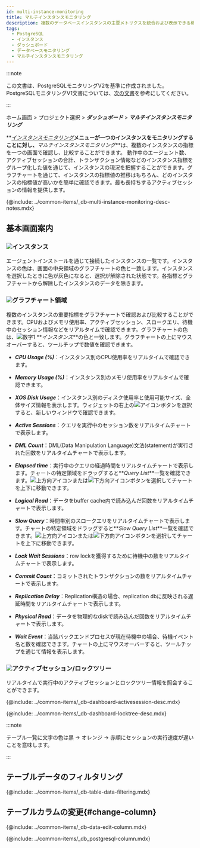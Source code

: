 ```yaml
---
id: multi-instance-monitoring
title: マルチインスタンスモニタリング
description: 複数のデータベースインスタンスの主要メトリクスを統合および表示できる機能を提供します。
tags:
  - PostgreSQL
  - インスタンス
  - ダッシュボード
  - データベースモニタリング
  - マルチインスタンスモニタリング
---
```


:::note

この文書は、PostgreSQLモニタリングV2を基準に作成されました。PostgreSQLモニタリングV1文書については、[次の文書](../postgresql-v1/multi-instance-monitoring)を参考にしてください。

:::

ホーム画面 > プロジェクト選択 > **_ダッシュボード_** > **_マルチインスタンスモニタリング_**

**_[インスタンスモニタリング](instance-monitoring)_**メニューが一つのインスタンスをモニタリングすることに対し、**_マルチインスタンスモニタリング_**は、複数のインスタンスの指標を一つの画面で確認し、比較することができます。 動作中のエージェント数、アクティブセッションの合計、トランザクション情報などのインスタンス指標をグループ化した値を通じて、インスタンスの現況を把握することができます。グラフチャートを通じて、インスタンスの指標値の推移はもちろん、どのインスタンスの指標値が高いかを簡単に確認できます。最も長持ちするアクティブセッションの情報を提供します。

{@include: ../common-items/_db-multi-instance-monitoring-desc-notes.mdx}

## 基本画面案内

<ProdImg img='db-multi-instance.png' desc='멀티 인스턴스 모니터링' />

### ![](/img/number-01.png)インスタンス

エージェントインストールを通じて接続したインスタンスの一覧です。インスタンスの色は、画面の中央領域のグラフチャートの色と一致します。インスタンスを選択したときに色が灰色になると、選択が解除された状態です。各指標とグラフチャートから解除したインスタンスのデータを除きます。

### ![](/img/number-02.png)グラフチャート領域

複数のインスタンスの重要指標をグラフチャートで確認および比較することができます。CPUおよびメモリ使用率、アクティブセッション、スロークエリ、待機中のセッション情報などをリアルタイムで確認できます。グラフチャートの色は、![数字1](/img/number-01.png) **_インスタンス_**の色と一致します。グラフチャートの上にマウスオーバーすると、ツールチップで数値を確認できます。

-   **_CPU Usage (%)_**：インスタンス別のCPU使用率をリアルタイムで確認できます。

-   **_Memory Usage (%)_**：インスタンス別のメモリ使用率をリアルタイムで確認できます。

-   **_XOS Disk Usage_**：インスタンス別のディスク使用率と使用可能サイズ、全体サイズ情報を表示します。ウィジェットの右上の![アイコン](/img/ico-expander.svg)ボタンを選択すると、新しいウィンドウで確認できます。

-   **_Active Sessions_**：クエリを実行中のセッション数をリアルタイムチャートで表示します。

-   **_DML Count_**：DML(Data Manipulation Language)文法(statement)が実行された回数をリアルタイムチャートで表示します。

-   **_Elapsed time_**：実行中のクエリの経過時間をリアルタイムチャートで表示します。チャートの特定領域をドラッグすると**_Query List_**一覧を確認できます。![上方向アイコン](/img/up-arrow.svg)または![下方向アイコン](/img/down-arrow.svg)ボタンを選択してチャートを上下に移動できます。

-   **_Logical Read_**：データをbuffer cache内で読み込んだ回数をリアルタイムチャートで表示します。

-   **_Slow Query_**：時間帯別のスロークエリをリアルタイムチャートで表示します。チャートの特定領域をドラッグすると**_Slow Query List_**一覧を確認できます。![上方向アイコン](/img/up-arrow.svg)または![下方向アイコン](/img/down-arrow.svg)ボタンを選択してチャートを上下に移動できます。

-   **_Lock Wait Sessions_**：row lockを獲得するために待機中の数をリアルタイムチャートで表示します。

-   **_Commit Count_**：コミットされたトランザクションの数をリアルタイムチャートで表示します。

-   **_Replication Delay_**：Replication構造の場合、replication dbに反映される遅延時間をリアルタイムチャートで表示します。

-   **_Physical Read_**：データを物理的なdiskで読み込んだ回数をリアルタイムチャートで表示します。

-   **_Wait Event_**：当該バックエンドプロセスが現在待機中の場合、待機イベント名と数を確認できます。チャートの上にマウスオーバーすると、ツールチップを通じて情報を表示します。

### ![](/img/number-03.png)アクティブセッション/ロックツリー

リアルタイムで実行中のアクティブセッションとロックツリー情報を照会することができます。 

{@include: ../common-items/_db-dashboard-activesession-desc.mdx}

{@include: ../common-items/_db-dashboard-locktree-desc.mdx}

:::note

テーブル一覧に文字の色は黒 → <span class='slow'>オレンジ</span> → <span class='vslow'>赤</span>順にセッションの実行速度が遅いことを意味します。

:::

## テーブルデータのフィルタリング

{@include: ../common-items/_db-table-data-filtering.mdx}

## テーブルカラムの変更{#change-column}

{@include: ../common-items/_db-data-edit-column.mdx}

<!-- 컬럼 정보 안내 -->

{@include: ../common-items/_db_postgresql-column.mdx} 
